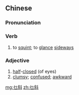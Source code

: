 ==Chinese==
{{zh-forms}}

===Pronunciation===
{{zh-pron
|m=miēxie
|c=me1 ce4
|cat=v,a
}}

===Verb===
{{zh-verb}}

# to [[squint]]; to [[glance]] [[sideways]]

===Adjective===
{{zh-adj}}

# [[half]]-[[closed]] (of eyes)
# [[clumsy]]; [[confused]]; [[awkward]]

[[mg:乜斜]]
[[zh:乜斜]]